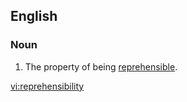 ==English==

===Noun===
{{en-noun|-}}

#The property of being [[reprehensible]].

[[vi:reprehensibility]]